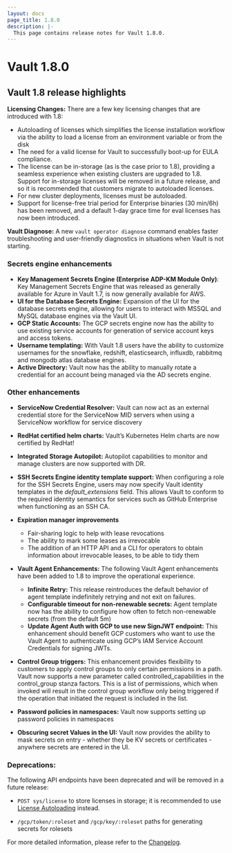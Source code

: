 ```yaml
---
layout: docs
page_title: 1.8.0
description: |-
  This page contains release notes for Vault 1.8.0.
---
```


# Vault 1.8.0

## Vault 1.8 release highlights

**Licensing Changes:** There are a few key licensing changes that are introduced with 1.8:

- Autoloading of licenses which simplifies the license installation workflow via the ability to load a license from an environment variable or from the disk
- The need for a valid license for Vault to successfully boot-up for EULA compliance.
- The license can be in-storage (as is the case prior to 1.8), providing a seamless experience when existing clusters are upgraded to 1.8. Support for in-storage licenses will be removed in a future release, and so it is recommended that customers migrate to autoloaded licenses.
- For new cluster deployments, licenses must be autoloaded.
- Support for license-free trial period for Enterprise binaries (30 min/6h) has been removed, and a default 1-day grace time for eval licenses has now been introduced.

**Vault Diagnose:** A new `vault operator diagnose` command enables faster troubleshooting and user-friendly diagnostics in situations when Vault is not starting.

### Secrets engine enhancements

- **Key Management Secrets Engine (Enterprise ADP-KM Module Only)**: Key Management Secrets Engine that was released as generally available for Azure in Vault 1.7, is now generally available for AWS.
- **UI for the Database Secrets Engine:** Expansion of the UI for the database secrets engine, allowing for users to interact with MSSQL and MySQL database engines via the Vault UI.
- **GCP Static Accounts:** The GCP secrets engine now has the ability to use existing service accounts for generation of service account keys and access tokens.
- **Username templating:** With Vault 1.8 users have the ability to customize usernames for the snowflake, redshift, elasticsearch, influxdb, rabbitmq and mongodb atlas database engines.
- **Active Directory:** Vault now has the ability to manually rotate a credential for an account being managed via the AD secrets engine.

### Other enhancements

- **ServiceNow Credential Resolver:** Vault can now act as an external credential store for the ServiceNow MID servers when using a ServiceNow workflow for service discovery
- **RedHat certified helm charts:** Vault’s Kubernetes Helm charts are now certified by RedHat!
- **Integrated Storage Autopilot:** Autopilot capabilities to monitor and manage clusters are now supported with DR.
- **SSH Secrets Engine identity template support:** When configuring a role for the SSH Secrets Engine, users may now specify Vault identity templates in the _default_extensions_ field. This allows Vault to conform to the required identity semantics for services such as GitHub Enterprise when functioning as an SSH CA.

- **Expiration manager improvements**

  - Fair-sharing logic to help with lease revocations
  - The ability to mark some leases as irrevocable
  - The addition of an HTTP API and a CLI for operators to obtain information about irrevocable leases, to be able to tidy them

- **Vault Agent Enhancements:** The following Vault Agent enhancements have been added to 1.8 to improve the operational experience.

  - **Infinite Retry:** This release reintroduces the default behavior of agent template indefinitely retrying and not exit on failures.
  - **Configurable timeout for non-renewable secrets:** Agent template now has the ability to configure how often to fetch non-renewable secrets (from the default 5m)
  - **Update Agent Auth with GCP to use new SignJWT endpoint:** This enhancement should benefit GCP customers who want to use the Vault Agent to authenticate using GCP’s IAM Service Account Credentials for signing JWTs.

- **Control Group triggers:** This enhancement provides flexibility to customers to apply control groups to only certain permissions in a path. Vault now supports a new parameter called controlled_capabilities in the control_group stanza factors. This is a list of permissions, which when invoked will result in the control group workflow only being triggered if the operation that initiated the request is included in the list.
- **Password policies in namespaces:** Vault now supports setting up password policies in namespaces
- **Obscuring secret Values in the UI:** Vault now provides the ability to mask secrets on entry - whether they be KV secrets or certificates - anywhere secrets are entered in the UI.

### Deprecations:

The following API endpoints have been deprecated and will be removed in a future release:

- `POST sys/license` to store licenses in storage; it is recommended to use
  [License Autoloading](/vault/docs/enterprise/license/autoloading) instead.

- `/gcp/token/:roleset` and `/gcp/key/:roleset` paths for generating secrets for rolesets

For more detailed information, please refer to the [Changelog](https://github.com/hashicorp/vault/blob/main/CHANGELOG.md).
